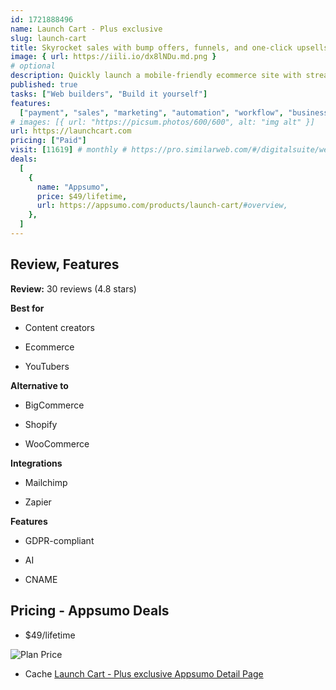 ```yaml
---
id: 1721888496
name: Launch Cart - Plus exclusive
slug: launch-cart
title: Skyrocket sales with bump offers, funnels, and one-click upsells on this robust ecommerce platform
image: { url: https://iili.io/dx8lNDu.md.png }
# optional
description: Quickly launch a mobile-friendly ecommerce site with streamlined checkout processes and integrated payment gateways. Boost your sales and scale your store with revenue optimization features like bump offers and one-click upsells
published: true
tasks: ["Web builders", "Build it yourself"]
features:
  ["payment", "sales", "marketing", "automation", "workflow", "business"]
# images: [{ url: "https://picsum.photos/600/600", alt: "img alt" }]
url: https://launchcart.com
pricing: ["Paid"]
visit: [11619] # monthly # https://pro.similarweb.com/#/digitalsuite/websiteanalysis/home
deals:
  [
    {
      name: "Appsumo",
      price: $49/lifetime,
      url: https://appsumo.com/products/launch-cart/#overview,
    },
  ]
---
```


## Review, Features

**Review:** 30 reviews (4.8 stars)

**Best for**

- Content creators

- Ecommerce

- YouTubers

**Alternative to**

- BigCommerce

- Shopify

- WooCommerce

**Integrations**

- Mailchimp

- Zapier

**Features**

- GDPR-compliant

- AI

- CNAME

## Pricing - Appsumo Deals

- $49/lifetime

<Img src="https://iili.io/dx6cjcJ.png" alt="Plan Price" />

- Cache [Launch Cart - Plus exclusive Appsumo Detail Page](https://iili.io/dx6cLAl.png)
